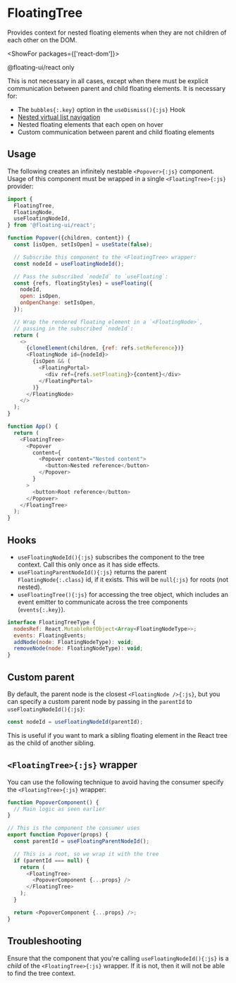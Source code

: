 <PageCard>

# FloatingTree

Provides context for nested floating elements when they are not
children of each other on the DOM.

<ShowFor packages={['react-dom']}>

<PackageLimited>@floating-ui/react only</PackageLimited>

</ShowFor>

</PageCard>

<Notice>
  This is not necessary in all cases, except when there must be
  explicit communication between parent and child floating elements. 
  It is necessary for:

- The `bubbles{:.key}` option in the `useDismiss(){:js}` Hook
- [Nested virtual list navigation](/docs/useListNavigation#virtualitemref)
- Nested floating elements that each open on hover
- Custom communication between parent and child floating elements

</Notice>

## Usage

The following creates an infinitely nestable `<Popover>{:js}`
component. Usage of this component must be wrapped in a single
`<FloatingTree>{:js}` provider:

```js {10-11,15,25,31,38,48}
import {
  FloatingTree,
  FloatingNode,
  useFloatingNodeId,
} from '@floating-ui/react';

function Popover({children, content}) {
  const [isOpen, setIsOpen] = useState(false);

  // Subscribe this component to the <FloatingTree> wrapper:
  const nodeId = useFloatingNodeId();

  // Pass the subscribed `nodeId` to `useFloating`:
  const {refs, floatingStyles} = useFloating({
    nodeId,
    open: isOpen,
    onOpenChange: setIsOpen,
  });

  // Wrap the rendered floating element in a `<FloatingNode>`,
  // passing in the subscribed `nodeId`:
  return (
    <>
      {cloneElement(children, {ref: refs.setReference})}
      <FloatingNode id={nodeId}>
        {isOpen && (
          <FloatingPortal>
            <div ref={refs.setFloating}>{content}</div>
          </FloatingPortal>
        )}
      </FloatingNode>
    </>
  );
}

function App() {
  return (
    <FloatingTree>
      <Popover
        content={
          <Popover content="Nested content">
            <button>Nested reference</button>
          </Popover>
        }
      >
        <button>Root reference</button>
      </Popover>
    </FloatingTree>
  );
}
```

## Hooks

- `useFloatingNodeId(){:js}` subscribes the component to the tree
  context. Call this only once as it has side effects.
- `useFloatingParentNodeId(){:js}` returns the parent
  `FloatingNode{:.class}` id, if it exists. This will be
  `null{:js}` for roots (not nested).
- `useFloatingTree(){:js}` for accessing the tree object, which
  includes an event emitter to communicate across the tree
  components (`events{:.key}`).

```js
interface FloatingTreeType {
  nodesRef: React.MutableRefObject<Array<FloatingNodeType>>;
  events: FloatingEvents;
  addNode(node: FloatingNodeType): void;
  removeNode(node: FloatingNodeType): void;
}
```

## Custom parent

By default, the parent node is the closest
`<FloatingNode />{:js}`, but you can specify a custom parent node
by passing in the `parentId` to `useFloatingNodeId(){:js}`:

```js
const nodeId = useFloatingNodeId(parentId);
```

This is useful if you want to mark a sibling floating element in
the React tree as the child of another sibling.

## `<FloatingTree>{:js}` wrapper

You can use the following technique to avoid having the consumer
specify the `<FloatingTree>{:js}` wrapper:

```js
function PopoverComponent() {
  // Main logic as seen earlier
}

// This is the component the consumer uses
export function Popover(props) {
  const parentId = useFloatingParentNodeId();

  // This is a root, so we wrap it with the tree
  if (parentId === null) {
    return (
      <FloatingTree>
        <PopoverComponent {...props} />
      </FloatingTree>
    );
  }

  return <PopoverComponent {...props} />;
}
```

## Troubleshooting

Ensure that the component that you're calling `useFloatingNodeId(){:js}` is a 
_child_ of the `<FloatingTree>{:js}` wrapper. If it is not, then it will not
be able to find the tree context.